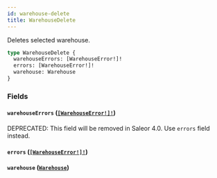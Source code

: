 ```yaml
---
id: warehouse-delete
title: WarehouseDelete
---
```


Deletes selected warehouse.

```graphql
type WarehouseDelete {
  warehouseErrors: [WarehouseError!]!
  errors: [WarehouseError!]!
  warehouse: Warehouse
}
```

### Fields

#### `warehouseErrors` ([`[WarehouseError!]!`](../../../developer/api-reference/objects/warehouse-error))

<span class="badge badge--warning">DEPRECATED: This field will be removed in Saleor 4.0. Use `errors` field instead.</span>

#### `errors` ([`[WarehouseError!]!`](../../../developer/api-reference/objects/warehouse-error))

#### `warehouse` ([`Warehouse`](../../../developer/api-reference/objects/warehouse))
